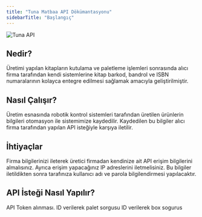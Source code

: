 ```yaml
---
title: "Tuna Matbaa API Dökümantasyonu"
sidebarTitle: "Başlangıç"
---
```


<img
  className="block"
  src="/images/tuna-introduction.jpeg"
  alt="Tuna API"
/>

## Nedir?

Üretimi yapılan kitapların kutulama ve paletleme işlemleri sonrasında alıcı firma tarafından kendi sistemlerine kitap barkod, bandrol ve ISBN numaralarının kolayca entegre edilmesi sağlamak amacıyla geliştirilmiştir.

## Nasıl Çalışır?

Üretim esnasında robotik kontrol sistemleri tarafından üretilen ürünlerin bilgileri otomasyon ile sistemimize kaydedilir. Kaydedilen bu bilgiler alıcı firma tarafından yapılan API isteğiyle karşıya iletilir.

## İhtiyaçlar

Firma bilgilerinizi ileterek üretici firmadan kendinize ait API erişim bilgilerini almalısınız. Ayrıca erişim yapacağınız IP adreslerini iletmelisiniz. Bu bilgiler iletildikten sonra tarafınıza kullanıcı adı ve parola bilgilendirmesi yapılacaktır.

## API İsteği Nasıl Yapılır?

<CardGroup cols={2}>
  <Card title="Authentication" icon="code" href="https://docs.sunucupark.com/tuna-api/endpoint/getApiKey">
      API Token alınması.
  </Card>
  <Card title="Palet Sorgusu" icon="code" href="https://docs.sunucupark.com/tuna-api/endpoint/getPalet">
    ID verilerek palet sorgusu
  </Card>
    <Card title="Box Sorgusu" icon="code" href="https://docs.sunucupark.com/tuna-api/endpoint/getBox">
      ID verilerek box sogurus
  </Card>
</CardGroup>


